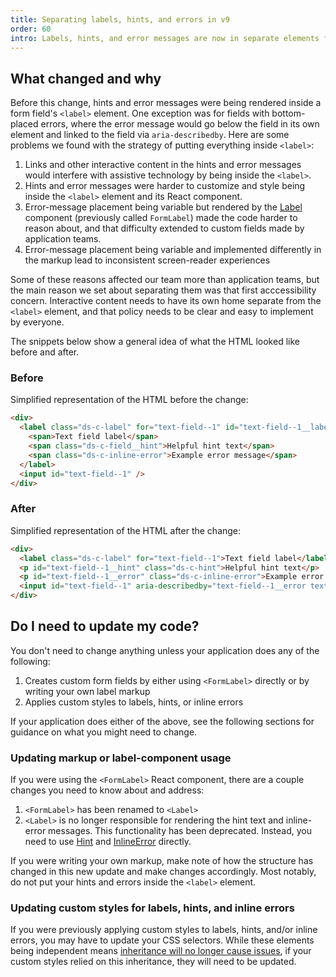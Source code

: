 ```yaml
---
title: Separating labels, hints, and errors in v9
order: 60
intro: Labels, hints, and error messages are now in separate elements for better accessibility and flexibility
---
```


## What changed and why

Before this change, hints and error messages were being rendered inside a form field's `<label>` element. One exception was for fields with bottom-placed errors, where the error message would go below the field in its own element and linked to the field via `aria-describedby`. Here are some problems we found with the strategy of putting everything inside `<label>`:

1. Links and other interactive content in the hints and error messages would interfere with assistive technology by being inside the `<label>`.
2. Hints and error messages were harder to customize and style being inside the `<label>` element and its React component.
3. Error-message placement being variable but rendered by the [Label](/components/label) component (previously called `FormLabel`) made the code harder to reason about, and that difficulty extended to custom fields made by application teams.
4. Error-message placement being variable and implemented differently in the markup lead to inconsistent screen-reader experiences

Some of these reasons affected our team more than application teams, but the main reason we set about separating them was that first acccessibility concern. Interactive content needs to have its own home separate from the `<label>` element, and that policy needs to be clear and easy to implement by everyone.

The snippets below show a general idea of what the HTML looked like before and after.

### Before

Simplified representation of the HTML before the change:

```html
<div>
  <label class="ds-c-label" for="text-field--1" id="text-field--1__label">
    <span>Text field label</span>
    <span class="ds-c-field__hint">Helpful hint text</span>
    <span class="ds-c-inline-error">Example error message</span>
  </label>
  <input id="text-field--1" />
</div>
```

### After

Simplified representation of the HTML after the change:

```html
<div>
  <label class="ds-c-label" for="text-field--1">Text field label</label>
  <p id="text-field--1__hint" class="ds-c-hint">Helpful hint text</p>
  <p id="text-field--1__error" class="ds-c-inline-error">Example error message</p>
  <input id="text-field--1" aria-describedby="text-field--1__error text-field--1__hint" />
</div>
```

## Do I need to update my code?

You don't need to change anything unless your application does any of the following:

1. Creates custom form fields by either using `<FormLabel>` directly or by writing your own label markup
2. Applies custom styles to labels, hints, or inline errors

If your application does either of the above, see the following sections for guidance on what you might need to change.

### Updating markup or label-component usage

If you were using the `<FormLabel>` React component, there are a couple changes you need to know about and address:

1. `<FormLabel>` has been renamed to `<Label>`
2. `<Label>` is no longer responsible for rendering the hint text and inline-error messages. This functionality has been deprecated. Instead, you need to use [Hint](/components/hint) and [InlineError](/components/inline-error) directly.

If you were writing your own markup, make note of how the structure has changed in this new update and make changes accordingly. Most notably, do not put your hints and errors inside the `<label>` element.

### Updating custom styles for labels, hints, and inline errors

If you were previously applying custom styles to labels, hints, and/or inline errors, you may have to update your CSS selectors. While these elements being independent means [inheritance will no longer cause issues](https://github.com/CMSgov/design-system/issues/1219), if your custom styles relied on this inheritance, they will need to be updated.